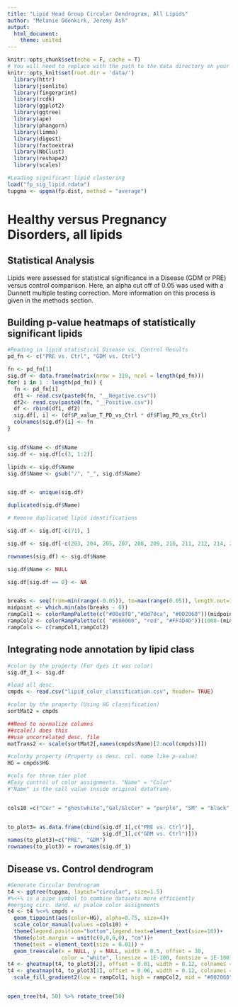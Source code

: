 ---
title: "Lipid Head Group Circular Dendrogram, All Lipids"
author: "Melanie Odenkirk, Jeremy Ash"
output:
  html_document:
    theme: united 
---

```{r setup, include=FALSE}
knitr::opts_chunk$set(echo = F, cache = T)
# You will need to replace with the path to the data directory on your machine
knitr::opts_knit$set(root.dir = 'data/')
  library(httr)
  library(jsonlite)
  library(fingerprint)
  library(rcdk)
  library(ggplot2)
  library(ggtree)
  library(ape)
  library(phangorn)
  library(limma)
  library(digest)
  library(factoextra)
  library(NbClust)
  library(reshape2)
  library(scales)
```



```{r, include=FALSE}
#Loading significant lipid clustering
load("fp_sig_lipid.rdata")
tupgma <- upgma(fp.dist, method = "average")
```

# Healthy versus Pregnancy Disorders, all lipids

## Statistical Analysis

Lipids were assessed for statistical significance in a Disease (GDM or PRE) versus control comparison. Here, an alpha cut off of 0.05 was used with a Dunnett multiple testing correction. More information on this process is given in the methods section. 


## Building p-value heatmaps of statistically significant lipids
```{r pressure, echo=FALSE, include=FALSE}
#Reading in lipid statistical Disease vs. Control Results
pd_fn <- c("PRE vs. Ctrl", "GDM vs. Ctrl")

fn <- pd_fn[1]
sig.df <- data.frame(matrix(nrow = 319, ncol = length(pd_fn)))
for( i in 1 : length(pd_fn)) {
  fn <- pd_fn[i]
  df1 <- read.csv(paste0(fn, "__Negative.csv"))
  df2<- read.csv(paste0(fn, "__Positive.csv"))
  df <- rbind(df1, df2)
  sig.df[, i] <- (df$P_value_T_PD_vs_Ctrl * df$Flag_PD_vs_Ctrl) 
  colnames(sig.df)[i] <- fn
}


sig.df$Name <- df$Name
sig.df <- sig.df[c(3, 1:2)]

lipids <- sig.df$Name
sig.df$Name <- gsub("/", "_", sig.df$Name)


sig.df <- unique(sig.df)

duplicated(sig.df$Name)

# Remove duplicated lipid identifications

sig.df <- sig.df[-c(71), ]

sig.df <- sig.df[-c(203, 204, 205, 207, 208, 209, 210, 211, 212, 214, 216, 217), ]

rownames(sig.df) <- sig.df$Name

sig.df$Name <- NULL

sig.df[sig.df == 0] <- NA


breaks <- seq(from=min(range(-0.05)), to=max(range(0.05)), length.out=1000)
midpoint <- which.min(abs(breaks - 0))
rampCol1 <- colorRampPalette(c("#00e8f0","#0d78ca", "#002060"))(midpoint)
rampCol2 <- colorRampPalette(c( "#600000", "red", "#FF4D4D"))(1000-(midpoint))
rampCols <- c(rampCol1,rampCol2)
```

## Integrating node annotation by lipid class
```{r, echo=FALSE}
#color by the property (For dyes it was color) 
sig.df_1 <- sig.df

#load all desc.
cmpds <- read.csv("lipid_color_classification.csv", header= TRUE)

#color by the property (Using HG classification)
sortMat2 = cmpds

##Need to normalize columns
##scale() does this
##use uncorrelated desc. file
matTrans2 <- scale(sortMat2[,names(cmpds$Name)[2:ncol(cmpds)]])

#colorby property (Property is desc. col. name like p-value)
HG = cmpds$HG

#cols for three tier plot
#Easy control of color assignments. "Name" = "Color"
#"Name" is the cell value inside original dataframe.


cols10 =c("Cer" = "ghostwhite","Gal/GlcCer" = "purple", "SM" = "black", "PE" = "#F86624","PC" = "lightskyblue","PC O-" = "pink2", "PE O-" = "darkorchid4" ,"PE P-"="gold1", "PI" = "blue", "PG" = "forestgreen", "TG" = "maroon2", "DG" = "turquoise2", "PC P-" = "red")


to_plot3= as.data.frame(cbind(sig.df_1[,c("PRE vs. Ctrl")], 
                              sig.df_1[,c("GDM vs. Ctrl")])) 
names(to_plot3)=c("PRE", "GDM")
rownames(to_plot3) = rownames(sig.df_1)
```

## Disease vs. Control dendrogram

```{r, echo=FALSE, fig.height=16, fig.width=16, message=FALSE, warning=FALSE}
#Generate Circular Dendrogram
t4 <- ggtree(tupgma, layout="circular", size=1.5)
#%<+% is a pipe symbol to combine datasets more efficiently
#merging circ. dend. w/ pvalue color assignments
t4 <- t4 %<+% cmpds +
  geom_tippoint(aes(color=HG), alpha=0.75, size=4)+
  scale_color_manual(values =cols10) +
  theme(legend.position="bottom",legend.text=element_text(size=10))+
  theme(plot.margin = unit(c(0,0,0,0), "cm"))+
  theme(text = element_text(size = 0.01)) +
  geom_treescale(x = NULL, y = NULL, width = 0.5, offset = 30,
                 color = "white", linesize = 1E-100, fontsize = 1E-100)
t4 <- gheatmap(t4, to_plot3[2], offset = 0.01, width = 0.12, colnames =T, colnames_angle = 50)  + scale_fill_gradient2(low = rampCol1, high = rampCol2, mid = "#002060", na.value = "grey70", midpoint = 0)
t4 <- gheatmap(t4, to_plot3[1], offset = 0.06, width = 0.12, colnames =T, colnames_angle = 50)  +
  scale_fill_gradient2(low = rampCol1, high = rampCol2, mid = "#002060", na.value = "grey70", midpoint = 0)


open_tree(t4, 50) %>% rotate_tree(50)
```



